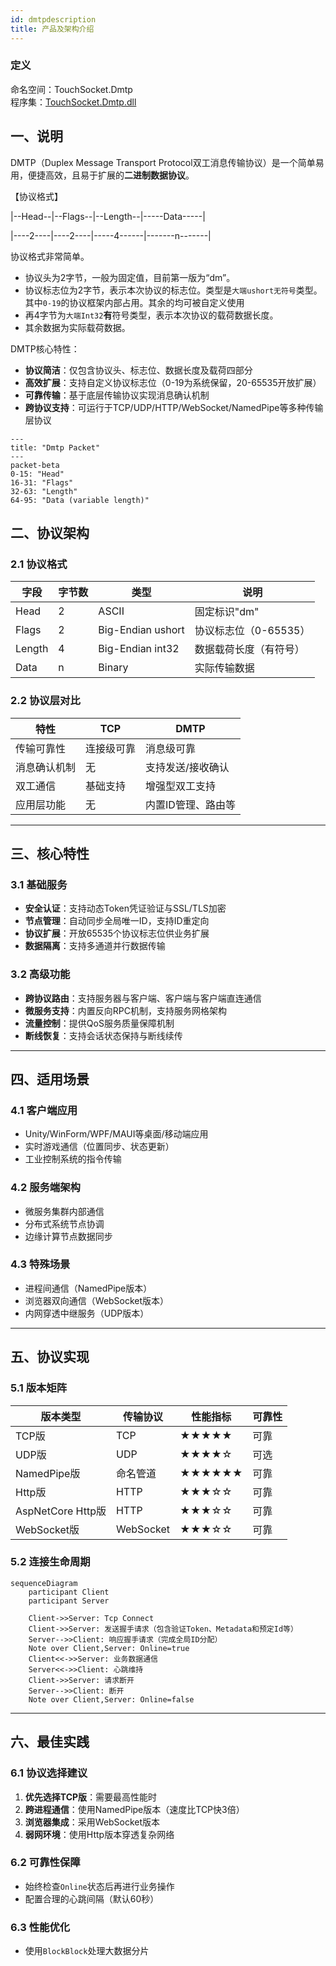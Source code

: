 ```yaml
---
id: dmtpdescription
title: 产品及架构介绍
---
```


### 定义

命名空间：TouchSocket.Dmtp <br/>
程序集：[TouchSocket.Dmtp.dll](https://www.nuget.org/packages/TouchSocket.Dmtp)


## 一、说明

DMTP（Duplex Message Transport Protocol双工消息传输协议）是一个简单易用，便捷高效，且易于扩展的**二进制数据协议**。

【协议格式】

|--Head--|--Flags--|--Length--|-----Data-----|

|----2----|----2----|-----4------|-------n-------|

协议格式非常简单。

- 协议头为2字节，一般为固定值，目前第一版为“dm”。
- 协议标志位为2字节，表示本次协议的标志位。类型是`大端ushort无符号`类型。其中`0-19`的协议框架内部占用。其余的均可被自定义使用
- 再4字节为`大端Int32`**有**符号类型，表示本次协议的载荷数据长度。
- 其余数据为实际载荷数据。

DMTP核心特性：

- **协议简洁**：仅包含协议头、标志位、数据长度及载荷四部分
- **高效扩展**：支持自定义协议标志位（0-19为系统保留，20-65535开放扩展）
- **可靠传输**：基于底层传输协议实现消息确认机制
- **跨协议支持**：可运行于TCP/UDP/HTTP/WebSocket/NamedPipe等多种传输层协议

```mermaid
---
title: "Dmtp Packet"
---
packet-beta
0-15: "Head"
16-31: "Flags"
32-63: "Length"
64-95: "Data (variable length)"

```

## 二、协议架构

### 2.1 协议格式

| 字段        | 字节数 | 类型             | 说明                          |
|-------------|--------|------------------|-------------------------------|
| Head        | 2      | ASCII            | 固定标识"dm"                 |
| Flags       | 2      | Big-Endian ushort| 协议标志位（0-65535）         |
| Length      | 4      | Big-Endian int32 | 数据载荷长度（有符号）        |
| Data        | n      | Binary           | 实际传输数据                  |

### 2.2 协议层对比

| 特性                | TCP               | DMTP               |
|---------------------|-------------------|--------------------|
| 传输可靠性          | 连接级可靠        | 消息级可靠         |
| 消息确认机制        | 无                | 支持发送/接收确认  |
| 双工通信            | 基础支持          | 增强型双工支持     |
| 应用层功能          | 无                | 内置ID管理、路由等 |

---

## 三、核心特性

### 3.1 基础服务

- **安全认证**：支持动态Token凭证验证与SSL/TLS加密
- **节点管理**：自动同步全局唯一ID，支持ID重定向
- **协议扩展**：开放65535个协议标志位供业务扩展
- **数据隔离**：支持多通道并行数据传输

### 3.2 高级功能

- **跨协议路由**：支持服务器与客户端、客户端与客户端直连通信
- **微服务支持**：内置反向RPC机制，支持服务网格架构
- **流量控制**：提供QoS服务质量保障机制
- **断线恢复**：支持会话状态保持与断线续传

---

## 四、适用场景

### 4.1 客户端应用

- Unity/WinForm/WPF/MAUI等桌面/移动端应用
- 实时游戏通信（位置同步、状态更新）
- 工业控制系统的指令传输

### 4.2 服务端架构

- 微服务集群内部通信
- 分布式系统节点协调
- 边缘计算节点数据同步

### 4.3 特殊场景

- 进程间通信（NamedPipe版本）
- 浏览器双向通信（WebSocket版本）
- 内网穿透中继服务（UDP版本）

---

## 五、协议实现

### 5.1 版本矩阵

| 版本类型         | 传输协议   | 性能指标 | 可靠性 |
|------------------|------------|----------|--------|
| TCP版           | TCP        | ★★★★★    | 可靠   |
| UDP版           | UDP        | ★★★★☆    | 可选   |
| NamedPipe版 <Pro/>      | 命名管道   | ★★★★★★   | 可靠   |
| Http版          | HTTP       | ★★★☆☆    | 可靠   |
| AspNetCore Http版   <Pro/>      | HTTP       | ★★★☆☆    | 可靠   |
| WebSocket版     | WebSocket  | ★★★☆☆    | 可靠   |

### 5.2 连接生命周期 

```mermaid
sequenceDiagram
    participant Client
    participant Server
    
    Client->>Server: Tcp Connect
    Client->>Server: 发送握手请求（包含验证Token、Metadata和预定Id等）
    Server-->>Client: 响应握手请求（完成全局ID分配）
    Note over Client,Server: Online=true
    Client<<->>Server: 业务数据通信
    Server<<->>Client: 心跳维持
    Client->>Server: 请求断开
    Server-->>Client: 断开
    Note over Client,Server: Online=false
```

---

## 六、最佳实践

### 6.1 协议选择建议

1. **优先选择TCP版**：需要最高性能时
2. **跨进程通信**：使用NamedPipe版本（速度比TCP快3倍）
3. **浏览器集成**：采用WebSocket版本
4. **弱网环境**：使用Http版本穿透复杂网络

### 6.2 可靠性保障

- 始终检查`Online`状态后再进行业务操作
- 配置合理的心跳间隔（默认60秒）

### 6.3 性能优化

- 使用`BlockBlock`处理大数据分片

